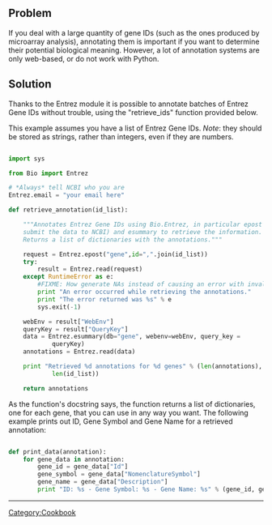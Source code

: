 == Problem ==

If you deal with a large quantity of gene IDs (such as the ones produced by microarray analysis), annotating them is important if you want to determine their potential biological meaning. However, a lot of annotation systems are only web-based, or do not work with Python. 

== Solution ==

Thanks to the Entrez module it is possible to annotate batches of Entrez Gene IDs without trouble, using the "retrieve_ids" function provided below.

This example assumes you have a list of Entrez Gene IDs. ''Note'': they should be stored as strings, rather than integers, even if they are numbers.

<source lang=Python>

import sys

from Bio import Entrez

# *Always* tell NCBI who you are
Entrez.email = "your email here"

def retrieve_annotation(id_list):

    """Annotates Entrez Gene IDs using Bio.Entrez, in particular epost (to
    submit the data to NCBI) and esummary to retrieve the information. 
    Returns a list of dictionaries with the annotations."""

    request = Entrez.epost("gene",id=",".join(id_list))
    try:
        result = Entrez.read(request)
    except RuntimeError as e:
        #FIXME: How generate NAs instead of causing an error with invalid IDs?
        print "An error occurred while retrieving the annotations."
        print "The error returned was %s" % e
        sys.exit(-1)

    webEnv = result["WebEnv"]
    queryKey = result["QueryKey"]
    data = Entrez.esummary(db="gene", webenv=webEnv, query_key =
            queryKey)
    annotations = Entrez.read(data)

    print "Retrieved %d annotations for %d genes" % (len(annotations),
            len(id_list))

    return annotations
</source>

As the function's docstring says, the function returns a list of dictionaries, one for each gene, that you can use in any way you want. The following example prints out ID, Gene Symbol and Gene Name for a retrieved annotation:

<source lang=Python>

def print_data(annotation):
    for gene_data in annotation:
        gene_id = gene_data["Id"]
        gene_symbol = gene_data["NomenclatureSymbol"]
        gene_name = gene_data["Description"]
        print "ID: %s - Gene Symbol: %s - Gene Name: %s" % (gene_id, gene_symbol, gene_name)
</source>


----
[[Category:Cookbook]]